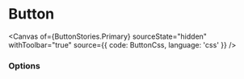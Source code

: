 
<Meta of={ButtonStories} />

# Button

<Description />

<Canvas 
    of={ButtonStories.Primary} 
    sourceState="hidden" 
    withToolbar="true" 
    source={{
        code: ButtonCss,
        language: 'css'
    }} 
/>

### Options

<Controls />